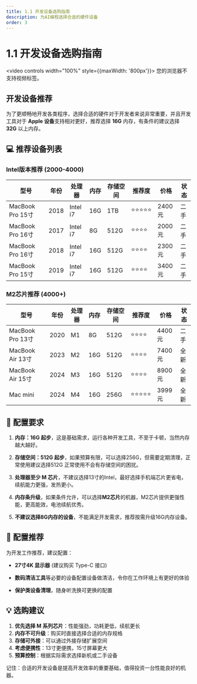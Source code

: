 ```yaml
---
title: 1.1 开发设备选购指南
description: 为AI编程选择合适的硬件设备
order: 3
---
```


# 1.1 开发设备选购指南

<video controls width="100%" style={{maxWidth: '800px'}}>
  <source src="https://minio.xiaofeng.show/ai-code/1.1.mp4" type="video/mp4" />
  您的浏览器不支持视频标签。
</video>

## 开发设备推荐

为了更顺畅地开发各类程序，选择合适的硬件对于开发者来说非常重要，并且开发工具对于 **Apple 设备**支持相对更好，推荐选择 **16G** 内存，有条件的建议选择 **32G** 以上内存。

## 💻 推荐设备列表

### Intel版本推荐 (2000-4000)

<div className="overflow-x-auto">

| 型号 | 年份 | 处理器 | 内存 | 存储空间 | 推荐度 | 价格 | 状态 |
|------|------|---------|------|----------|---------|------|------|
| MacBook Pro 15寸 | 2018 | Intel i7 | 16G | 1TB | ⭐⭐⭐⭐⭐ | 2400元 | 二手 |
| MacBook Pro 16寸 | 2017 | Intel i7 | 8G | 512G | ⭐⭐⭐⭐ | 2000元 | 二手 |
| MacBook Pro 16寸 | 2018 | Intel i7 | 16G | 512G | ⭐⭐⭐⭐ | 2300元 | 二手 |
| MacBook Pro 15寸 | 2019 | Intel i7 | 16G | 512G | ⭐⭐⭐⭐ | 3400元 | 二手 |

</div>

### M2芯片推荐 (4000+)

<div className="overflow-x-auto">

| 型号 | 年份 | 处理器 | 内存 | 存储空间 | 推荐度 | 价格 | 状态 |
|------|------|---------|------|----------|---------|------|------|
| MacBook Pro 13寸 | 2020 | M1 | 8G | 512G | ⭐⭐⭐⭐ | 4400元 | 二手 |
| MacBook Air 13寸 | 2023 | M2 | 16G | 512G | ⭐⭐⭐⭐ | 7400元 | 全新 |
| MacBook Air 15寸 | 2024 | M3 | 16G | 512G | ⭐⭐⭐⭐ | 8900元 | 全新 |
| Mac mini | 2024 | M4 | 16G | 256G | ⭐⭐⭐⭐⭐ | 3999元 | 全新 |

</div>

## 🎯 配置要求

1. **内存：16G 起步**，这是基础需求，运行各种开发工具，不至于卡顿，当然内存越大越好。

2. **存储空间：512G 起步**，如果预算有限，可以选择256G，但需要定期清理，正常使用建议选择512G 正常使用不会有存储空间的困扰。

3. **处理器至少 M 芯片**，不建议选择13寸的Intel，最好选择手机端芯片更省电，续航能力更强，发热更小。

4. **内存条升级**，如果条件允许，可以选择**M2芯片**的机器，M2芯片提供更强性能，更高能效，电池续航优秀。

5. **不建议选择8G内存的设备**，不能满足开发需求，推荐按需升级16G内存设备。

## 🔧 配置推荐

为开发工作推荐，建议配置：

- **27寸4K 显示器** (建议购买 Type-C 接口)

- **数码清洁工具**等必要的设备配置设备做清洁，令你在工作环境上有更好的体验

- **保护类设备清理**，随身听洗换可更换的配置

## 💡 选购建议

1. **优先选择 M 系列芯片**：性能强劲，功耗更低，续航更长
2. **内存不可升级**：购买时直接选择合适的内存规格
3. **存储可外接**：可以通过外接存储扩展空间
4. **考虑便携性**：13寸更便携，15寸屏幕更大
5. **预算控制**：根据实际需求选择新机或二手设备

记住：合适的开发设备是提高开发效率的重要基础，值得投资一台性能良好的机器。 